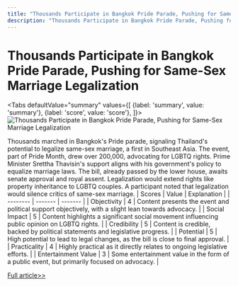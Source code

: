 ```yaml
---
title: "Thousands Participate in Bangkok Pride Parade, Pushing for Same-Sex Marriage Legalization"
description: "Thousands Participate in Bangkok Pride Parade, Pushing for Same-Sex Marriage Legalization"
---
```



# Thousands Participate in Bangkok Pride Parade, Pushing for Same-Sex Marriage Legalization


<Tabs
	defaultValue="summary"
	values={[
	{label: 'summary', value: 'summary'},
	{label: 'score', value: 'score'},
]}>
<TabItem value="summary">
<img
  src="https://image.informedainews.com/2024/06/Pol-Eya-1717494680-0.jpg"
  alt="Thousands Participate in Bangkok Pride Parade, Pushing for Same-Sex Marriage Legalization"
/>



Thousands marched in Bangkok's Pride parade, signaling Thailand's potential to legalize same-sex marriage, a first in Southeast Asia. The event, part of Pride Month, drew over 200,000, advocating for LGBTQ rights. Prime Minister Srettha Thavisin's support aligns with his government's policy to equalize marriage laws. The bill, already passed by the lower house, awaits senate approval and royal assent. Legalization would extend rights like property inheritance to LGBTQ couples. A participant noted that legalization would silence critics of same-sex marriage.
</TabItem>
<TabItem value="score">
	| Scores     | Value   | Explanation |
	| -------- | ------- | ------- |
	| Objectivity  | 4    | Content presents the event and political support objectively, with a slight lean towards advocacy.    |
	| Social Impact | 5     | Content highlights a significant social movement influencing public opinion on LGBTQ rights.    |
	| Credibility    | 5    | Content is credible, backed by political statements and legislative progress.    |
	| Potential    | 5    | High potential to lead to legal changes, as the bill is close to final approval.    |
	| Practicality    | 4    | Highly practical as it directly relates to ongoing legislative efforts.    |
	| Entertainment Value    | 3    | Some entertainment value in the form of a public event, but primarily focused on advocacy.    |
</TabItem>
</Tabs>

[Full article>>](https://www3.nhk.or.jp/nhkworld/en/news/20240603_30/)
